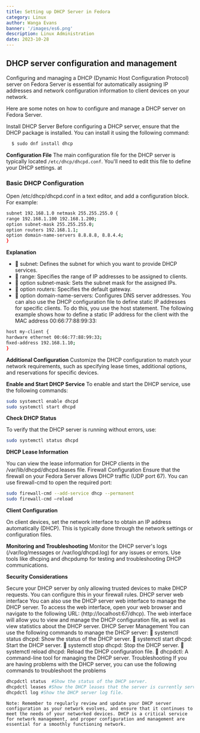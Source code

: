 ```yaml
---
title: Setting up DHCP Server in Fedora
category: Linux
author: Wanga Evans
banner: '/images/es6.png'
description: Linux Administration
date: 2023-10-28
---
```


## DHCP server configuration and management

Configuring and managing a DHCP (Dynamic Host Configuration Protocol) server on Fedora
Server is essential for automatically assigning IP addresses and network configuration
information to client devices on your network.

Here are some notes on how to configure and
manage a DHCP server on Fedora Server.

Install DHCP Server
Before configuring a DHCP server, ensure that the DHCP package is installed. You can install
it using the following command:

```bash
  $ sudo dnf install dhcp
```

**Configuration File**
The main configuration file for the DHCP server is typically located
`/etc/dhcp/dhcpd.conf`. You'll need to edit this file to define your DHCP settings.
at

### Basic DHCP Configuration

Open /etc/dhcp/dhcpd.conf in a text editor, and add a configuration block. For example:

```sh
subnet 192.168.1.0 netmask 255.255.255.0 {
range 192.168.1.100 192.168.1.200;
option subnet-mask 255.255.255.0;
option routers 192.168.1.1;
option domain-name-servers 8.8.8.8, 8.8.4.4;
}
```

**Explanation**

-  subnet: Defines the subnet for which you want to provide DHCP services.
-  range: Specifies the range of IP addresses to be assigned to clients.
-  option subnet-mask: Sets the subnet mask for the assigned IPs.
-  option routers: Specifies the default gateway.
-  option domain-name-servers: Configures DNS server addresses.
  You can also use the DHCP configuration file to define static IP addresses for specific clients.
  To do this, you use the host statement. The following example shows how to define a static IP
  address for the client with the MAC address 00:66:77:88:99:33:

```sh
host my-client {
hardware ethernet 00:66:77:88:99:33;
ﬁxed-address 192.168.1.10;
}
```

**Additional Configuration**
Customize the DHCP configuration to match your network requirements, such as specifying
lease times, additional options, and reservations for specific devices.

**Enable and Start DHCP Service**
To enable and start the DHCP service, use the following commands:

```bash
sudo systemctl enable dhcpd
sudo systemctl start dhcpd
```

**Check DHCP Status**

To verify that the DHCP server is running without errors, use:

```bash
sudo systemctl status dhcpd

```

**DHCP Lease Information**

You can view the lease information for DHCP clients in the /var/lib/dhcpd/dhcpd.leases file.
Firewall Configuration
Ensure that the firewall on your Fedora Server allows DHCP traffic (UDP port 67). You can
use firewall-cmd to open the required port:

```bash
sudo firewall-cmd --add-service dhcp --permanent
sudo firewall-cmd –reload
```

**Client Configuration**

On client devices, set the network interface to obtain an IP address automatically (DHCP). This
is typically done through the network settings or configuration files.

**Monitoring and Troubleshooting**
Monitor the DHCP server's logs (/var/log/messages or /var/log/dhcpd.log) for any issues or
errors. Use tools like dhcping and dhcpdump for testing and troubleshooting DHCP
communications.

**Security Considerations**

Secure your DHCP server by only allowing trusted devices to make DHCP requests. You can
configure this in your firewall rules.
DHCP server web interface
You can also use the DHCP server web interface to manage the DHCP server. To access the
web interface, open your web browser and navigate to the following URL:
(http://localhost:67/dhcp). The web interface will allow you to view and manage the DHCP
configuration file, as well as view statistics about the DHCP server.
DHCP Server Management
You can use the following commands to manage the DHCP server:
 systemctl status dhcpd: Show the status of the DHCP server.
 systemctl start dhcpd: Start the DHCP server.
 systemctl stop dhcpd: Stop the DHCP server.
 systemctl reload dhcpd: Reload the DHCP configuration file.
 dhcpdctl: A command-line tool for managing the DHCP server.
Troubleshooting
If you are having problems with the DHCP server, you can use the following commands to
troubleshoot the problems

```bash
dhcpdctl status  #Show the status of the DHCP server.
dhcpdctl leases #Show the DHCP leases that the server is currently serving.
dhcpdctl log #Show the DHCP server log file.
```

`Note: Remember to regularly review and update your DHCP server configuration as your
network evolves, and ensure that it continues to meet the needs of your networked devices.
DHCP is a critical service for network management, and proper configuration and
management are essential for a smoothly functioning network.`
